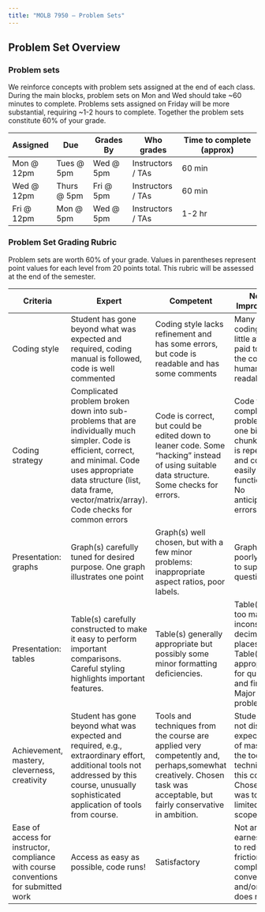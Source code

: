 ```yaml
---
title: "MOLB 7950 — Problem Sets"
---
```


## Problem Set Overview

### Problem sets

We reinforce concepts with problem sets assigned at the end of each
class. During the main blocks, problem sets on Mon and Wed should take
\~60 minutes to complete. Problems sets assigned on Friday will be more
substantial, requiring \~1-2 hours to complete. Together the problem
sets constitute 60% of your grade.

| **Assigned** | **Due**      | **Grades By** | **Who grades**    | **Time to complete (approx)** |
|--------------|--------------|---------------|-------------------|-------------------------------|
| Mon \@ 12pm  | Tues \@ 5pm  | Wed \@ 5pm    | Instructors / TAs | 60 min                        |
| Wed \@ 12pm  | Thurs \@ 5pm | Fri \@ 5pm    | Instructors / TAs | 60 min                        |
| Fri \@ 12pm  | Mon \@ 5pm   | Wed \@ 5pm    | Instructors / TAs | 1-2 hr                        |

### Problem Set Grading Rubric

Problem sets are worth 60% of your grade. Values in parentheses
represent point values for each level from 20 points total. This rubric
will be assessed at the end of the semester.

| Criteria                                                                             | Expert                                                                                                                                                                                                                                     | Competent                                                                                                                                                            | Needs Improvement                                                                                                                        |
|--------------------------------------------------------------------------------------|--------------------------------------------------------------------------------------------------------------------------------------------------------------------------------------------------------------------------------------------|----------------------------------------------------------------------------------------------------------------------------------------------------------------------|------------------------------------------------------------------------------------------------------------------------------------------|
| Coding style                                                                         | Student has gone beyond what was expected and required, coding manual is followed, code is well commented                                                                                                                                  | Coding style lacks refinement and has some errors, but code is readable and has some comments                                                                        | Many errors in coding style, little attention paid to making the code human readable                                                     |
| Coding strategy                                                                      | Complicated problem broken down into sub-problems that are individually much simpler. Code is efficient, correct, and minimal. Code uses appropriate data structure (list, data frame, vector/matrix/array). Code checks for common errors | Code is correct, but could be edited down to leaner code. Some "hacking" instead of using suitable data structure. Some checks for errors.                           | Code tackles complicated problem in one big chunk. Code is repetitive and could easily be functionalized. No anticipation of errors.     |
| Presentation: graphs                                                                 | Graph(s) carefully tuned for desired purpose. One graph illustrates one point                                                                                                                                                              | Graph(s) well chosen, but with a few minor problems: inappropriate aspect ratios, poor labels.                                                                       | Graph(s) poorly chosen to support questions.                                                                                             |
| Presentation: tables                                                                 | Table(s) carefully constructed to make it easy to perform important comparisons. Careful styling highlights important features.                                                                                                            | Table(s) generally appropriate but possibly some minor formatting deficiencies.                                                                                      | Table(s) with too many, or inconsistent, decimal places. Table(s) not appropriate for questions and findings. Major display problems.    |
| Achievement, mastery, cleverness, creativity                                         | Student has gone beyond what was expected and required, e.g., extraordinary effort, additional tools not addressed by this course, unusually sophisticated application of tools from course.                                               | Tools and techniques from the course are applied very competently and, perhaps,somewhat creatively. Chosen task was acceptable, but fairly conservative in ambition. | Student does not display the expected level of mastery of the tools and techniques in this course. Chosen task was too limited in scope. |
| Ease of access for instructor, compliance with course conventions for submitted work | Access as easy as possible, code runs!                                                                                                                                                                                                     | Satisfactory                                                                                                                                                         | Not an earnest effort to reduce friction and comply with conventions and/or code does not run                                            |
